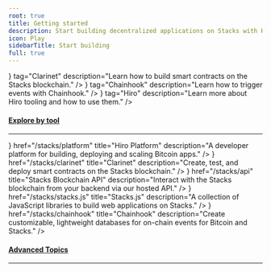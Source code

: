```yaml
---
root: true
title: Getting started
description: Start building decentralized applications on Stacks with Hiro tools.
icon: Play
sidebarTitle: Start building
full: true
---
```



<div className='flex flex-col space-y-10 pt-0'>

<Cards>
<SecondaryCard
  href="/stacks/platform"
  title="Start building smart contracts"
  icon={<Clarinet />}
  tag="Clarinet"
  description="Learn how to build smart contracts on the Stacks blockchain."
/>
<SecondaryCard
  href="/stacks/platform"
  title="Trigger events with Chainhook"
  icon={<Chainhook />}
  tag="Chainhook"
  description="Learn how to trigger events with Chainhook."
/>
<SecondaryCard
  href="/stacks/platform"
  title="Intro to Hiro tooling"
  icon={<Hiro />}
  tag="Hiro"
  description="Learn more about Hiro tooling and how to use them."
/>
</Cards>

<div className='flex flex-col'>

  <h4 id="explore-by-tool" className="text-[#595650] dark:text-[#8c877d] scroll-m-20">
    <a href="#explore-by-tool" className="not-prose group text-sm uppercase">Explore by tool</a>
  </h4>

  ---

  <Cards>
    <SmallCard
      icon={<Hiro />}
      href="/stacks/platform"
      title="Hiro Platform"
      description="A developer platform for building, deploying and scaling Bitcoin apps."
    />
    <SmallCard
      icon={<Clarinet />}
      href="/stacks/clarinet"
      title="Clarinet"
      description="Create, test, and deploy smart contracts on the Stacks blockchain."
    />
    <SmallCard
      icon={<API />}
      href="/stacks/api"
      title="Stacks Blockchain API"
      description="Interact with the Stacks blockchain from your backend via our hosted API."
    />
    <SmallCard
      icon={<Js />}
      href="/stacks/stacks.js"
      title="Stacks.js"
      description="A collection of JavaScript libraries to build web applications on Stacks."
    />
    <SmallCard
      icon={<Chainhook />}
      href="/stacks/chainhook"
      title="Chainhook"
      description="Create customizable, lightweight databases for on-chain events for Bitcoin and Stacks."
    />
  </Cards>
</div>

<div className='flex flex-col mt-10'>

  <h4 id="advanced-topics" className="text-[#595650] dark:text-[#8c877d] scroll-m-20">
    <a href="#advanced-topics" className="not-prose group text-sm uppercase">Advanced Topics</a>
  </h4>

  ---

  <Cards>
    <SmallCard
      href="/docs/bitcoin-integration"
      title="Bitcoin Integration"
      description="Explore sBTC, Ordinals, and Runes for Bitcoin integration."
    />
    <SmallCard
      href="/docs/defi-patterns"
      title="DeFi Patterns"
      description="Discover patterns and examples for decentralized finance."
    />
    <SmallCard
      href="/docs/dao-implementations"
      title="DAO Implementations"
      description="Learn about implementing decentralized autonomous organizations."
    />
    <SmallCard
      href="/docs/nft-development"
      title="NFT Development"
      description="Guides for developing non-fungible tokens."
    />
  </Cards>
</div>
</div>

<PageFooter />